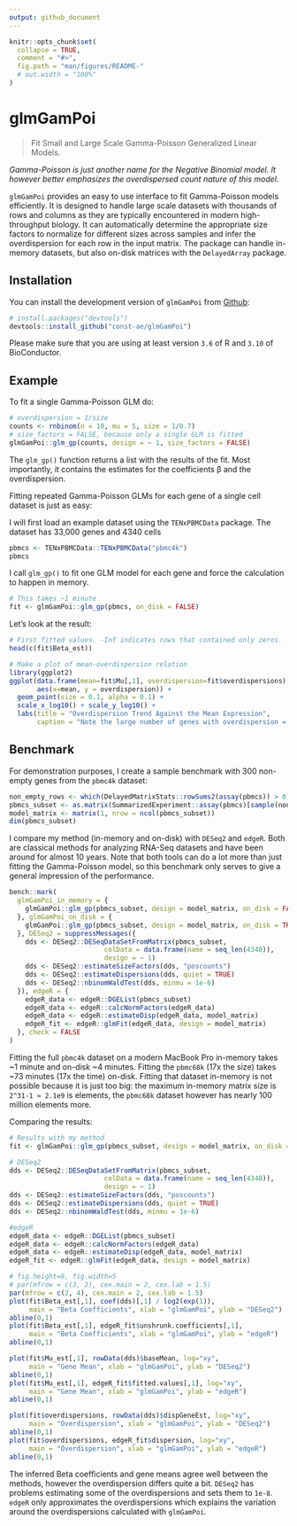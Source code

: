 ```yaml
---
output: github_document
---
```


<!-- README.md is generated from README.Rmd. Please edit that file -->

```r
knitr::opts_chunk$set(
  collapse = TRUE,
  comment = "#>",
  fig.path = "man/figures/README-"
  # out.width = "100%"
)
```
# glmGamPoi

<!-- badges: start -->
<!-- badges: end -->

> Fit Small and Large Scale Gamma-Poisson Generalized Linear Models.

_Gamma-Poisson is just another name for the Negative Binomial model. It however better emphasizes the overdispersed count nature of this model._

`glmGamPoi` provides an easy to use interface to fit Gamma-Poisson models efficiently. It is designed to handle large scale datasets with thousands of rows and columns as they are typically encountered in modern high-throughput biology. It can automatically determine the appropriate size factors to normalize for different sizes across samples and infer the overdispersion for each row in the input matrix. The package can handle in-memory datasets, but also on-disk matrices with the `DelayedArray` package.


## Installation

You can install the development version of `glmGamPoi` from [Github](https://github.com/const-ae/glmGamPoi):

``` r
# install.packages("devtools")
devtools::install_github("const-ae/glmGamPoi")
```

Please make sure that you are using at least version `3.6` of R and `3.10` of BioConductor.

## Example

To fit a single Gamma-Poisson GLM do:

```r
# overdispersion = 1/size
counts <- rnbinom(n = 10, mu = 5, size = 1/0.7)
# size_factors = FALSE, because only a single GLM is fitted
glmGamPoi::glm_gp(counts, design = ~ 1, size_factors = FALSE)
```

The `glm_gp()` function returns a list with the results of the fit. Most importantly, it contains the estimates for the coefficients β and the overdispersion.

Fitting repeated Gamma-Poisson GLMs for each gene of a single cell dataset is just as easy:

I will first load an example dataset using the `TENxPBMCData` package. The dataset has 33,000 genes and 4340 cells
```r
pbmcs <- TENxPBMCData::TENxPBMCData("pbmc4k")
pbmcs
```

I call `glm_gp()` to fit one GLM model for each gene and force the calculation to happen in memory.

```r
# This takes ~1 minute
fit <- glmGamPoi::glm_gp(pbmcs, on_disk = FALSE)
```

Let's look at the result:

```r
# First fitted values. -Inf indicates rows that contained only zeros.
head(c(fit$Beta_est))

# Make a plot of mean-overdispersion relation
library(ggplot2)
ggplot(data.frame(mean=fit$Mu[,1], overdispersion=fit$overdispersions),
       aes(x=mean, y = overdispersion)) +
  geom_point(size = 0.1, alpha = 0.1) +
  scale_x_log10() + scale_y_log10() +
  labs(title = "Overdispersion Trend Against the Mean Expression",
       caption = "Note the large number of genes with overdispersion = 0 at the bottom of the plot")
```



## Benchmark

For demonstration purposes, I create a sample benchmark with 300 non-empty genes from the `pbmc4k` dataset:

```r
non_empty_rows <- which(DelayedMatrixStats::rowSums2(assay(pbmcs)) > 0)
pbmcs_subset <- as.matrix(SummarizedExperiment::assay(pbmcs)[sample(non_empty_rows, 300), ])
model_matrix <- matrix(1, nrow = ncol(pbmcs_subset))
dim(pbmcs_subset)
```


I compare my method (in-memory and on-disk) with `DESeq2` and `edgeR`. Both are classical methods for analyzing RNA-Seq datasets and have been around for almost 10 years. Note that both tools can do a lot more than just fitting the Gamma-Poisson model, so this benchmark only serves to give a general impression of the performance.

```r
bench::mark(
  glmGamPoi_in_memory = {
    glmGamPoi::glm_gp(pbmcs_subset, design = model_matrix, on_disk = FALSE)
  }, glmGamPoi_on_disk = {
    glmGamPoi::glm_gp(pbmcs_subset, design = model_matrix, on_disk = TRUE)
  }, DESeq2 = suppressMessages({
    dds <- DESeq2::DESeqDataSetFromMatrix(pbmcs_subset, 
                        colData = data.frame(name = seq_len(4340)),
                        design = ~ 1)
    dds <- DESeq2::estimateSizeFactors(dds, "poscounts")
    dds <- DESeq2::estimateDispersions(dds, quiet = TRUE)
    dds <- DESeq2::nbinomWaldTest(dds, minmu = 1e-6)
  }), edgeR = {
    edgeR_data <- edgeR::DGEList(pbmcs_subset)
    edgeR_data <- edgeR::calcNormFactors(edgeR_data)
    edgeR_data <- edgeR::estimateDisp(edgeR_data, model_matrix)
    edgeR_fit <- edgeR::glmFit(edgeR_data, design = model_matrix)
  }, check = FALSE
)
```

Fitting the full `pbmc4k` dataset on a modern MacBook Pro in-memory takes ~1 minute and on-disk ~4 minutes. Fitting the `pbmc68k` (17x the size) takes ~73 minutes (17x the time) on-disk. Fitting that dataset in-memory is not possible because it is just too big: the maximum in-memory matrix size is `2^31-1 ≈ 2.1e9` is elements, the `pbmc68k` dataset however has nearly 100 million elements more.


Comparing the results:

```r
# Results with my method
fit <- glmGamPoi::glm_gp(pbmcs_subset, design = model_matrix, on_disk = FALSE)

# DESeq2
dds <- DESeq2::DESeqDataSetFromMatrix(pbmcs_subset, 
                        colData = data.frame(name = seq_len(4340)),
                        design = ~ 1)
dds <- DESeq2::estimateSizeFactors(dds, "poscounts")
dds <- DESeq2::estimateDispersions(dds, quiet = TRUE)
dds <- DESeq2::nbinomWaldTest(dds, minmu = 1e-6)

#edgeR
edgeR_data <- edgeR::DGEList(pbmcs_subset)
edgeR_data <- edgeR::calcNormFactors(edgeR_data)
edgeR_data <- edgeR::estimateDisp(edgeR_data, model_matrix)
edgeR_fit <- edgeR::glmFit(edgeR_data, design = model_matrix)
```


```r
# fig.height=8, fig.width=5
# par(mfrow = c(3, 2), cex.main = 2, cex.lab = 1.5)
par(mfrow = c(2, 4), cex.main = 2, cex.lab = 1.5)
plot(fit$Beta_est[,1], coef(dds)[,1] / log2(exp(1)), 
     main = "Beta Coefficients", xlab = "glmGamPoi", ylab = "DESeq2")
abline(0,1)
plot(fit$Beta_est[,1], edgeR_fit$unshrunk.coefficients[,1],
     main = "Beta Coefficients", xlab = "glmGamPoi", ylab = "edgeR")
abline(0,1)

plot(fit$Mu_est[,1], rowData(dds)$baseMean, log="xy",
     main = "Gene Mean", xlab = "glmGamPoi", ylab = "DESeq2")
abline(0,1)
plot(fit$Mu_est[,1], edgeR_fit$fitted.values[,1], log="xy",
     main = "Gene Mean", xlab = "glmGamPoi", ylab = "edgeR")
abline(0,1)

plot(fit$overdispersions, rowData(dds)$dispGeneEst, log="xy",
     main = "Overdispersion", xlab = "glmGamPoi", ylab = "DESeq2")
abline(0,1)
plot(fit$overdispersions, edgeR_fit$dispersion, log="xy",
     main = "Overdispersion", xlab = "glmGamPoi", ylab = "edgeR")
abline(0,1)

```

The inferred Beta coefficients and gene means agree well between the methods, however the overdispersion differs quite a bit. `DESeq2` has problems estimating some of the overdispersions and sets them to `1e-8`. `edgeR` only approximates the overdispersions which explains the variation around the overdispersions calculated with `glmGamPoi`.


